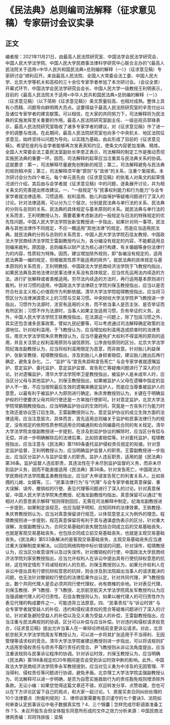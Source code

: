 # 《民法典》总则编司法解释（征求意见稿）专家研讨会议实录
## 正文
编者按：2021年11月21日，由最高人民法院研究室、中国法学会民法学研究会、中国人民大学法学院、中国人民大学民商事法律科学研究中心联合主办的“《最高人民法院关于适用<中华人民共和国民法典>总则编的解释（一）》（征求意见稿）专家研讨会”顺利召开。来自最高人民法院、全国人大常委会法工委、中国人民大学、北京大学等机关和高校的三十余位专家学者参加了本次研讨会。（会议全景）开幕式环节，中国法学会民法学研究会会长、中国人民大学一级教授王利明表示，目前的《最高人民法院关于适用<中华人民共和国民法典>总则编的解释（一）》（征求意见稿）（以下简称《征求意见稿》）条文质量较高、也相对成熟。整体上具有小而精、问题导向鲜明两大亮点。这要得益于最高人民法院研究室的辛苦付出以及诸位专家学者的建言献策。可以相信，在大家的共同努力下，司法解释将为民法典的实施发挥至关重要的作用。最高人民法院研究室副主任、一级巡视员郭锋表示，最高人民法院研究室吸收了诸多专家学者的建议，对《征求意见稿》作了进一步的调整与改进。在此期间，最高人民法院研究室也向多个中央机关、地区法院征求意见，始终坚持以问题为导向，以实践为基础，由此形成了目前的《征求意见稿》。希望在座的与会学者能够再次发表真知灼见，使条文内容更加准确、精炼。全国人大常委会法工委民法室副处长李恩正表示，司法解释的制定工作是推动贯彻实施民法典的重要一环。因而，司法解释的起草应当注重其与民法典关系的协调。这就要求：第一，司法解释尽量避免创制新的规范；第二，司法解释避免与民法典的规则相冲突；第三，司法解释须平衡“原则”与“具体”的关系，注重个案探索。本次研讨会分为四个单元。每个单元首先由《征求意见稿》的执笔人对条文的起草情况进行介绍，其后由与会学者就《征求意见稿》中的问题，逐条展开讨论，并为相关条文的完善提出修改建议。一、“一般规定”与“民事权利能力和行为能力”与会专家学者就法律适用、习惯适用、权利滥用、胎儿利益保护等疑难问题进行了深入的讨论。针对法律适用，可以分为三个层次，分别是民法典与单行法的关系、民法典的分则与总则的关系、民法典的具体规定与基本原则的关系。就民法典与单行法的关系而言，王利明教授认为，需要着重考虑新法的一般规定与旧法的特殊规定的优先性问题。中国人民大学法学院张新宝教授进一步指出，如果针对同一事项，民法典与其他法律作不同规定，不应一概适用“其他法律”的规定，而是应当适用民法典。就民法典的分则与总则的关系而言，中国人民大学法学院石佳友教授、中国政法大学民商经济法学院王雷副教授均认为，各分编没有规定的内容，不能都适用总则编来裁判。原因是，总则编系以财产法为核心进行构建，有关婚姻等身份法律行为的内容，性质较为特殊。因而，建议增加除外规则，即“各编没有规定的，适用民法典第一编的规定，但根据其性质不能适用的除外”。就民法典的具体规定与基本原则的关系而言，王利明教授、中国政法大学民商经济法学院于飞教授均指出，如果民法典及其他法律对民事法律关系没有具体规定，应当优先运用法内续造的方法，进行扩张解释或者类推适用。穷尽法内续造的方法时，再行适用基本原则进行裁判。针对习惯的适用，中国政法大学法律硕士学院刘保玉教授指出，应当以是否符合社会主义核心价值观作为判断依据。清华大学法学院程啸教授指出，应当将习惯区分为法律渊源意义上的习惯与交易习惯。中央财经大学法学院尹飞教授进一步指出，习惯作为法源时，法官有适用的义务，而不依当事人是否主张、是否举证而有所区别；习惯不作为法源时，当事人如果主张适用习惯，负有举证的义务。此外，中国人民大学法学院王轶教授指出，在法源这一问题上，除了包括习惯之外，其实还包含诸多民事政策，譬如九民纪要等，可以考虑通过司法解释确定政策的法源地位。针对权利滥用，于飞教授认为，应当增加权利滥用造成损害时的法律责任。南京大学法学院朱庆育教授认为，应当尽量避免扩大权利不得滥用的原则的适用，并且关注禁止权利滥用原则与诚信原则、公序良俗原则的区分。北京大学法学院纪海龙副教授认为，应当将权利滥用限定为恶意，而非故意。针对胎儿利益保护，张新宝教授、程啸教授指出，涉及到胎儿人身损害赔偿，建议胎儿娩出后再行确定，避免复杂化。二、“监护”与“宣告失踪和宣告死亡”    与会专家学者就遗嘱监护、意定监护、委托监护、意定监护监督、宣告死亡等疑难问题进行了深入的讨论。针对遗嘱监护，清华大学法学院申卫星教授指出，被监护人是未成年人时，应当区分父母与其他监护人。刘保玉教授指出，如果被监护人父母在遗嘱中指定的监护人不一致，不应当按照最后生效的遗嘱来确定监护人，而是应当尊重被监护人的意愿，以最有利于被监护人为原则进行确定。朱庆育教授则认为，关键在于明确监护权的行使要求父母共同行使还是一方单独行使即可。针对意定监护，北京大学法学院常鹏翱教授指出，应当明确监护协议的生效时间，究竟是一方丧失行为能力时生效还是协议签订后生效。王雷副教授则认为，意定监护协议的成立生效方面的法律适用，应当注意层次，具体而言，首先适用总则编关于监护和民事法律行为的规定，没有规定的依照性质参照适用合同编通则和合同编委托合同的有关规定。清华大学法学院龙俊副教授进一步提到，在涉及到监护协议的解除时，应当区分有偿与无偿，并进一步明确解除后的法律后果，比如损害赔偿等。针对委托监护，程啸教授指出，应当注意与《民法典》第1189条委托监护侵权责任规定的衔接。针对意定监护监督，王利明教授认为，应当明确监护监督人的职责。王雷副教授进一步指出，应当区分监护人与监护监督人的职责。监护人违反职责，适用的是《民法典》第36条。监护监督人违反职责，其违法性在于未尽到监护监督的义务，而非未尽到监护义务，因而不能直接适用《民法典》第36条。针对宣告死亡，中国政法大学民商经济法学院戴孟勇教授指出，应当扩大申请宣告死亡的利害关系人，比如丧偶的儿媳、女婿等。三、“民事法律行为”与“代理”     与会专家学者就真意保留、重大误解、误传、撤销权的行使、表见代理等问题进行了深入的讨论。针对真意保留，中国人民大学法学院朱虎教授、纪海龙副教授均指出，真意保留可以通过“有相对人的意思表示解释”规则得到回应，无需在司法解释中制定。纪海龙副教授进一步提到，如果制定该规范，也应当赋予明知、应知同样的法律效果。王轶教授、朱庆育教授则认为，应当对真意保留进行规范，以体现意思主义为例外的理念。程啸教授则进一步提到，规范真意保留将有利于其与通谋虚伪表示的区分。针对重大误解，龙俊副教授认为，合同交易基础的丧失既包括合同成立后的交易基础丧失，也就是客观交易基础丧失，也包括合同成立前交易基础丧失，也就是主观交易基础丧失。《民法典》第533条解决的是客观交易基础丧失，主观交易基础丧失应当通过重大误解制度来解决。以回应网络购物中标价错误的问题。针对误传，程啸教授认为，应当区分故意误传以及过失误传。针对撤销权的行使，中国政法大学民商经济法学院刘家安教授指出，应当允许权利人在诉讼中提出具有行使抗辩权意思的抗辩，这在特定情形下将减轻权利人的负担。刘保玉教授则认为，如果允许权利人在诉讼中提出具有行使抗辩权意思的抗辩，则会涉及到法院超出当事人的请求裁决的问题，也无法针对撤销权行使后的法律后果作出认定。针对共同代理，尹飞教授指出，数个共同代理人是否必须共同行使代理权，尚有商榷的余地。针对表见代理，刘保玉教授、尹飞教授、于飞教授、北京航空航天大学法学院周友军教授均认为应当强调被代理人的可归责性。石佳友教授则认为，如果以被代理人的可归责性作为表见代理的构成要件之一，可能违背立法原意。四、“民事责任”与“诉讼时效”     与会专家学者就受益人的补偿、违约和侵权请求权的竞合等疑难问题进行了深入的讨论。针对紧急避险受益人的补偿以及见义勇为受益人的补偿，王雷副教授指出，应当注重与民法典规则的协调，区分可以补偿与应当补偿。针对违约和侵权请求权竞合，《征求意见稿》提出允许当事人在一审辩论终结前变更诉讼请求。对此，北京航空航天大学法学院周友军教授认为，可以进一步将其扩张适用于不当得利、无因管理等请求权的竞合。清华大学法学院崔建远教授则进一步指出，可以将该规则扩大适用至侵权责任与债务不履行责任的竞合。尹飞教授则从诉讼法角度提出，应当注重该规则与民事诉讼程序的协调。针对诉讼时效，刘保玉教授认为，应当明确《民法典》第188条规定的20年期间是否会受到诉讼时效中断的影响。此外，中国政法大学民商经济法学院李永军教授提到，应当对见义勇为中涉及的无因管理、不当得利、侵权责任等问题进行协调，避免矛盾。北京理工大学法学院孟强副教授认为，司法解释可以进一步明确，是否为自愿实施救助行为的责任豁免规则增添除外条款。无讼小编：如果您觉得这篇文章还不错，欢迎转发分享、点赞收藏，您也可以在下方评论区留下自己的观点，和大家一起讨论。1、房屋买卖合同纠纷处理的10个法律要点（附裁判规则）2、律师谈案需要有意识谨守的七个要诀3、法院如何审查认定民事诉讼中电子数据真实性？4、三个锦囊 | 怎样完成尽职调查准备工作？5、未召开股东会但全体股东同意所形成的文件之效力分析来源：中国民商法律网责编：邓珂玮排版：梁萌